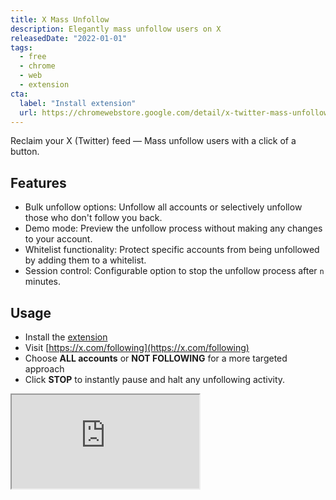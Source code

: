 ```yaml
---
title: X Mass Unfollow
description: Elegantly mass unfollow users on X
releasedDate: "2022-01-01"
tags:
  - free
  - chrome
  - web
  - extension
cta:
  label: "Install extension"
  url: https://chromewebstore.google.com/detail/x-twitter-mass-unfollow/bidolfkgmbnlnijabkjafdajjpocfhol
---
```


Reclaim your X (Twitter) feed — Mass unfollow users with a click of a button.

## Features
- Bulk unfollow options: Unfollow all accounts or selectively unfollow those who don't follow you back.
- Demo mode: Preview the unfollow process without making any changes to your account.
- Whitelist functionality: Protect specific accounts from being unfollowed by adding them to a whitelist.
- Session control: Configurable option to stop the unfollow process after `n` minutes.

## Usage
- Install the [extension](https://chromewebstore.google.com/detail/x-twitter-mass-unfollow/bidolfkgmbnlnijabkjafdajjpocfhol)
- Visit [https://x.com/following](https://x.com/following)
- Choose **ALL accounts** or **NOT FOLLOWING** for a more targeted approach
- Click **STOP** to instantly pause and halt any unfollowing activity. 

<iframe className='w-full aspect-video' src="https://www.youtube.com/embed/HR8tNrowxiw?si=A23n3-re2tPcwfwp&t=54" title="YouTube video player" allow="accelerometer; autoplay; clipboard-write; encrypted-media; gyroscope; picture-in-picture; web-share" referrerPolicy="strict-origin-when-cross-origin" allowFullScreen />

## Tip 💡
Click the **DEMO** button to see how the extension works without actually unfollowing anyone.


## Frequently asked questions
#### Do I need an account to use this extension?
No account is required to use the extension.

#### Is it free?
The extension is free to use and [open source](https://github.com/luqmanoop/twitter-mass-unfollow).

#### How does it work?
Normally, you have to go through the tedious process of clicking unfollow button for every account you want to unfollow. This extension automates that process.

#### What if I don't want to unfollow all accounts?
You can use the whitelist functionality in the options page to protect specific accounts from being unfollowed.

#### Can I get suspended on X (Twitter) for using this extension?
In order to not violate X follow/unfollow [rules](https://help.x.com/en/using-x/x-follow-limit), the extension will stop the unfollow process after one minute & you can restart it again. This is the recommended settings. See the extension options page for more details.

#### Does it collect any data?
No data is collected. The source code is available [here](https://github.com/luqmanoop/twitter-mass-unfollow) and you can modify it as you want.